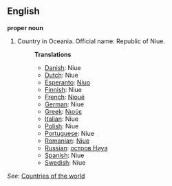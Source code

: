 ==English==

'''proper noun'''

# Country in Oceania. Official name: Republic of Niue.
#:'''Translations'''
#:*[[Danish]]: Niue
#:*[[Dutch]]: Niue
#:*[[Esperanto]]: [[Niuo]]
#:*[[Finnish]]: Niue
#:*[[French]]: [[Nioué]]
#:*[[German]]: Niue
#:*[[Greek]]: [[Νιούε]]
#:*[[Italian]]: Niue
#:*[[Polish]]: Niue
#:*[[Portuguese]]: Niue
#:*[[Romanian]]: [[Niue]]
#:*[[Russian]]: [[остров Ниуэ]]
#:*[[Spanish]]: Niue
#:*[[Swedish]]: Niue

''See'': [[Countries of the world]]